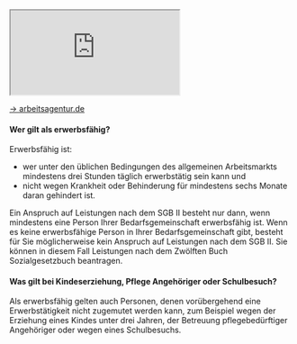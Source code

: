 <iframe
  allowFullScreen
  title="Video: Was ist eine Bedarfsgemeinschaft"
  style={{ width: "100%", aspectRatio: "16/9" }}
  src="https://e.video-cdn.net/watch?video-id=A5xPLnDEH556G5UudTfz-K&player-id=8kuA5uBatbBSTjV7hHhXQ2"
></iframe>

[→ arbeitsagentur.de](https://www.arbeitsagentur.de/arbeitslos-arbeit-finden/buergergeld/erklaer-videos-buergergeld/erklaer-video-buergergeld)

#### Wer gilt als erwerbsfähig?

Erwerbsfähig ist:

- wer unter den üblichen Bedingungen des allgemeinen Arbeitsmarkts mindestens drei Stunden täglich erwerbstätig sein
  kann und
- nicht wegen Krankheit oder Behinderung für mindestens sechs Monate daran gehindert ist.

Ein Anspruch auf Leistungen nach dem SGB II besteht nur dann, wenn mindestens eine Person Ihrer Bedarfsgemeinschaft
erwerbsfähig ist.
Wenn es keine erwerbsfähige Person in Ihrer Bedarfsgemeinschaft gibt, besteht für Sie möglicherweise kein Anspruch auf
Leistungen nach dem SGB II. Sie können in diesem Fall Leistungen nach dem Zwölften Buch Sozialgesetzbuch beantragen.

#### Was gilt bei Kindeserziehung, Pflege Angehöriger oder Schulbesuch?

Als erwerbsfähig gelten auch Personen, denen vorübergehend eine Erwerbstätigkeit nicht zugemutet werden kann, zum
Beispiel wegen der Erziehung eines Kindes unter drei Jahren, der Betreuung pflegebedürftiger Angehöriger oder wegen eines
Schulbesuchs.
